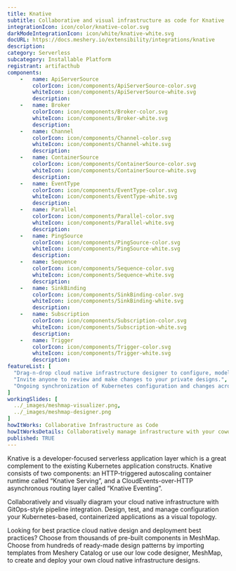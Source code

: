 ```yaml
---
title: Knative
subtitle: Collaborative and visual infrastructure as code for Knative
integrationIcon: icon/color/knative-color.svg
darkModeIntegrationIcon: icon/white/knative-white.svg
docURL: https://docs.meshery.io/extensibility/integrations/knative
description: 
category: Serverless
subcategory: Installable Platform
registrant: artifacthub
components: 
	-	name: ApiServerSource
		colorIcon: icon/components/ApiServerSource-color.svg
		whiteIcon: icon/components/ApiServerSource-white.svg
		description: 
	-	name: Broker
		colorIcon: icon/components/Broker-color.svg
		whiteIcon: icon/components/Broker-white.svg
		description: 
	-	name: Channel
		colorIcon: icon/components/Channel-color.svg
		whiteIcon: icon/components/Channel-white.svg
		description: 
	-	name: ContainerSource
		colorIcon: icon/components/ContainerSource-color.svg
		whiteIcon: icon/components/ContainerSource-white.svg
		description: 
	-	name: EventType
		colorIcon: icon/components/EventType-color.svg
		whiteIcon: icon/components/EventType-white.svg
		description: 
	-	name: Parallel
		colorIcon: icon/components/Parallel-color.svg
		whiteIcon: icon/components/Parallel-white.svg
		description: 
	-	name: PingSource
		colorIcon: icon/components/PingSource-color.svg
		whiteIcon: icon/components/PingSource-white.svg
		description: 
	-	name: Sequence
		colorIcon: icon/components/Sequence-color.svg
		whiteIcon: icon/components/Sequence-white.svg
		description: 
	-	name: SinkBinding
		colorIcon: icon/components/SinkBinding-color.svg
		whiteIcon: icon/components/SinkBinding-white.svg
		description: 
	-	name: Subscription
		colorIcon: icon/components/Subscription-color.svg
		whiteIcon: icon/components/Subscription-white.svg
		description: 
	-	name: Trigger
		colorIcon: icon/components/Trigger-color.svg
		whiteIcon: icon/components/Trigger-white.svg
		description: 
featureList: [
  "Drag-n-drop cloud native infrastructure designer to configure, model, and deploy your workloads.",
  "Invite anyone to review and make changes to your private designs.",
  "Ongoing synchronization of Kubernetes configuration and changes across any number of clusters."
]
workingSlides: [
  ../_images/meshmap-visualizer.png,
  ../_images/meshmap-designer.png
]
howItWorks: Collaborative Infrastructure as Code
howItWorksDetails: Collaboratively manage infrastructure with your coworkers synchronously sharing the same designs.
published: TRUE
---
```

<p>
Knative is a developer-focused serverless application layer which is a great complement to the existing Kubernetes application constructs. Knative consists of two components: an HTTP-triggered autoscaling container runtime called “Knative Serving”, and a CloudEvents-over-HTTP asynchronous routing layer called “Knative Eventing”.
</p>
<p>
    Collaboratively and visually diagram your cloud native infrastructure with GitOps-style pipeline integration. Design, test, and manage configuration your Kubernetes-based, containerized applications as a visual topology.
</p>
<p>
    Looking for best practice cloud native design and deployment best practices? Choose from thousands of pre-built components in MeshMap. Choose from hundreds of ready-made design patterns by importing templates from Meshery Catalog or use our low code designer, MeshMap, to create and deploy your own cloud native infrastructure designs.
</p>
